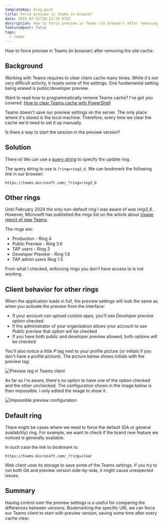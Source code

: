 ```yaml
---
templateKey: blog-post
title: Force preview in Teams in browser
date: 2022-07-01T10:13:38.978Z
description: How to force preview in Teams (in browser) after removing the site cache.
featuredpost: false
tags:
  - teams
---
```

How to force preview in Teams (in browser) after removing the site cache.

## Background

Working with Teams requires to clear client cache many times. While it's not very difficult activity, it resets some of the settings. One fundamental setting being erased is public/developer preview.

<Tip>

Want to read how to programmatically remove Teams cache? I've got you covered: [How to clear Teams cache with PowerShell](/how-to-clear-teams-cache-with-powershell/)

</Tip>

Teams doesn't save our preview settings on the server. The only place where it's stored is the local machine. Therefore, every time we clear the cache we'd need to set it up manually.

Is there a way to start the session in the preview version?

## Solution

There is! We can use a [query string](https://en.wikipedia.org/wiki/Query_string) to specify the update ring.

The query string to use is `?ring=ring3_6`. We can bookmark the following link in our browser:

```
https://teams.microsoft.com/_?ring=ring3_6
```

## Other rings

Until February 2024 the only non-default ring I was aware of was _ring3_6_. However, Microsoft has published the rings list on the article about [Usage report of new Teams](https://learn.microsoft.com/en-us/microsoftteams/new-teams-usage-report).

The rings are:

* Production - Ring 4
* Public Preview - Ring 3.6
* TAP users - Ring 3
* Developer Preview - Ring 1.6
* TAP admin users Ring 1.5

From what I checked, enforcing rings you don't have access to is not working.

## Client behavior for other rings

When the application loads in full, the preview settings will look the same as when you activate the preview from the interface:

- If your account can upload custom apps, you'll see _Developer preview_ option checked
- If the administrator of your organization allows your account to use _Public preview_ that option will be checked
- If you have both public and developer preview allowed, both options will be checked

You'll also notice a little _P_ tag next to your profile picture (or initials if you don't have a profile picture). The picture below shows initials with the preview tag:

![Preview tag in Teams client](../../img/20220701-100735-NLoluHYFNB.png)

As far as I'm aware, there's no option to have one of the option checked and the other unchecked. The configuration shown in the image below is then impossible. I only edited the image to show it.

![Impossible preview configuration](../../img/20220701-095709-bZ3oBzjry1.png)

## Default ring

There might be cases where we need to force the default (GA or general availability) ring. For example, we want to check if the brand new feature we noticed is generally available.

In such case the link to bookmark is:

```
https://teams.microsoft.com/_?ring=clear
```

<Warning>

Web client uses its storage to save some of the Teams settings. If you try to run both GA and preview version side-by-side, it might cause unexpected issues.

</Warning>

## Summary

Having control over the preview settings is a useful for comparing the differences between versions. Bookmarking the specific URL we can force our Teams client to start with preview version, saving some time after every cache clear.
